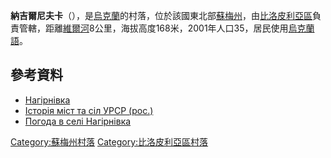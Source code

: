 {{coord|51|6|43|N|34|11|4|E|scale:100000_region:UA|display=title}}

'''納吉爾尼夫卡'''（{{lang-uk|Нагірнівка}}），是[[烏克蘭|烏克蘭]]的村落，位於該國東北部[[蘇梅州|蘇梅州]]，由[[比洛皮利亞區|比洛皮利亞區]]負責管轄，距離[[維爾河_(謝伊姆河支流)|維爾河]]8公里，海拔高度168米，2001年人口35，居民使用[[烏克蘭語|烏克蘭語]]。

==參考資料==
* [http://w1.c1.rada.gov.ua/pls/z7502/A005?rdat1=14.12.2011&rf7571=28713 Нагірнівка]{{dead link|date=2018年4月 |bot=InternetArchiveBot |fix-attempted=yes }}
* [https://web.archive.org/web/20120509055618/http://www.igsu.org.ua/Sumskaja.obl/Belopolxskij.rajon/SZkuratovka.html Історія міст та сіл УРСР (рос.)]
* [http://weather.in.ua/ua/symskaja/16527 Погода в селі Нагірнівка] {{Wayback|url=http://weather.in.ua/ua/symskaja/16527 |date=20200805194751 }}

{{DEFAULTSORT:Нагірнівка}}

[[Category:蘇梅州村落|Category:蘇梅州村落]]
[[Category:比洛皮利亞區村落|Category:比洛皮利亞區村落]]


{{Sumy-geo-stub}}